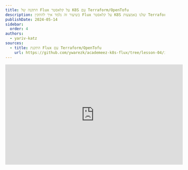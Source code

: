 ```yaml
---
title: התקנה של Flux על קלאסטר K8S עם Terraform/OpenTofu
description: בשיעור זה נלמד איך להתקין Flux על קלאסטר K8S שלנו באמצעות Terraform או OpenTofu על GCP.
publishDate: 2024-05-14
sidebar: 
  order: 4
authors:
  - yariv-katz
sources:
  - title: התקנת Flux עם Terraform/OpenTofu			  
    url: https://github.com/ywarezk/academeez-k8s-flux/tree/lesson-04/iac
---
```


<div class="not-content flex">
  <iframe
    className="mx-auto"
    width="560"
    height="315"
    src="https://www.youtube.com/embed/68YcfitcKGI?si=BlKkN8vWttUFfvG9"
    title="YouTube video player"
    frameBorder="0"
    allow="accelerometer; autoplay; clipboard-write; encrypted-media; gyroscope; picture-in-picture; web-share"
    allowFullScreen
  />
</div>

בשיעור זה נלמד איך להתקין [Flux](https://fluxcd.io/) על קלאסטר [Kubernetes](https://kubernetes.io/) שלנו באמצעות [OpenTofu](https://opentofu.org/).  
נכתוב את תשית הענן שלנו באמצעות קוד ונריץ אותו עם OpenTofu, אבל אותו קוד יכול להיות מורץ עם Terraform.  
שיעור זה הוא מימוש נאיבי ופשטני להתקנת Flux עם Terraform, הוא מלא בשיטות רעות ומתמקד בפשטות, אבל אל תדאגו, בשיעור הבא אחרי שנבין איך להתקין Flux בצורה בסיסית, נלמד איך לעשות דברים נכונים.  
מתמקדים על פשטות כדי להתחיל עם משהו פשוט לפני שנקפוץ לדברים מורכבים יותר.  
אז זכרו פתרון קל, פתרון פשוט, להתקנת Flux עם Terraform/OpenTofu, ולא פתרון מומלץ בסיסי - עבור זה תצטרכו לקפוץ לשיעור הבא.

אנחנו מניחים שיש לכם ידע בסיסי ב-Terraform, ולא נעבור על היסודות של Terraform בשיעור זה.

נקודה חשובה נוספת לפני שנתחיל היא שניצור את כל הדברים על [GCP](https://cloud.google.com/), אם אתם רוצים דוגמא לענן אחר, או דוגמא עם טכנולוגית אחרת של קוד תשלחו בקשה (או תיצרו PR אם אתם מוכנים לאתגר).
ואל תשכחו לתת כוכב ל-[מאגר הקורס](https://github.com/ywarezk/academeez-k8s-flux), זה עוזר לנו המון.

אז הדגש בשיעור הזה הוא על פשטות, ודרישות מינימום להתחלת פרוייקט חדש ב-GCP, עם VPC, Subnet, GKE Cluster ו-Flux מותקן עליו.

בואו נתחיל...

## מה נלמד בשיעור הזה

- חשיבות שימוש ב-IAC
- יצירת Project חדש ב-GCP
- יצירת VPC ו-Subnet
- יצירת GKE Cluster
- התקנת Flux עם Flux Provider

## מה אתם צריכים שיותקן לפני שמתחילים

- חשבון ב-GCP עם חשבון חיוב פעיל (כלומר כרטיס אשראי מחובר לחשבון)
- חשבון ב-IAM עם הרשאות מנהל (זה לא פרקטיקה טובה ונלמד איך לעשות זאת נכון בשיעור הבא - עם דיבוג בראש)
- צריך להתקין על המחשב שלכם את Terraform או OpenTofu (זה גם לא פרקטיקה טובה ונלמד איך לעשות זאת נכון בשיעור הבא עם [Terragrunt](https://terragrunt.gruntwork.io/))

ניצור תיקייה חדשה בשם `iac` ונשים בתוכה את כל קוד התשתית שלנו.

## GCP

GCP זה ראשי תיבות של Google Cloud Platform, וזה ספק הענן שנשתמש בקורס הזה.  
אין לנו העדפה מיוחדת ל-GCP, ואתם יכולים להשתמש בכל ספק ענן שתרצו, המושגים בין ספקי הענן דומים והמושגים הם החשובים, ולא הספק.  
אם מספיק מפתחים יכתבו בקשה לספק ענן מסוים, נשקול להוסיף אותו לקורס.

## OpenTofu

במהלך הקורס נספק דוגמאות ב-IAC עם OpenTofu, אבל אותו קוד יכול להיות מורץ עם Terraform.  
אין זה אומר שאנחנו ממליצים על OpenTofu, ואתם יכולים להשתמש בכל טכנולוגיית IAC שתרצו, המושגים בין טכנולוגיות ה-IAC דומים והמושגים הם החשובים, ולא הסינטקס השונה.  
אם מספיק מפתחים יכתבו בקשה לטכנולוגית IAC מסוימת, נשקול להוסיף אותה לקורס.

## מדוע זה חשוב להשתמש ב-IAC

מומלץ מאוד להשתמש ב-IAC כדי ליצור את המשאבים שלכם בענן.  
יש כמה יתרונות לכך:
- עקביות של משאבי הענן בין סביבות
- אוטומציה של יצירת משאבים בענן
- קל להגדיל משאבי ענן
- קל לשכפל קונפיגורציה מספר פעמים
- בדיקות ולינטינג של קוד ה-IAC שלכם
- יכולת לשתף פעולה עם חברי צוות אחרים
- קל ליצור מחדש במקרה של פגיעה
- ניתן לשלב עם תהליך ה CI/CD

## Terraform Providers

Terraform לבדו אינו מספק הרבה כוח. כדי לתת ל-Terraform יותר כוח עלינו להגיד ל-Terraform להתקין providers ליצירת דברים מסוימים.  
כאשר אתה מגדיר provider אתה יכול לתת ל-provider שם נוסף, או להשתמש בשם המוגדר כבר. כל משאב נוצר על ידי provider והקידומת של המשאב או הציון של ה-provider בבלוק של המשאב יגיד ל-Terraform איזה provider ייצור את המשאב.  
לדוגמא משאבים שמתחילים ב-`google_` נוצרים על ידי provider של google, ומשאבים שמתחילים ב-`flux_` נוצרים על ידי provider של flux.  
כאשר אתה מחליט לתת שם אחר ל-provider עליך לציין את ה-provider בבלוק של המשאב.  
לדוגמא עבור Flux Provider נצטרך לספק עוד קונפיגורציות, לדוגמא עבור Flux Provider נצטרך לספק אימות עם ה-cluster שלנו ועם ה-repo שלנו ב-github.

## required_providers

ב-Terraform/OpenTofu אתה יכול לציין את ה-providers, גרסאות ה-providers, והמיקום של ה-providers בבלוק של ה-configuration בתוך ה-`required_providers`.  
זה מומלץ לכתוב שם את ה-providers וגרסאותיהם.  
ניצור את הקובץ `iac/gcp/tofu/providers.tf` עם התוכן הבא:

```terraform
terraform {
	required_version = "~> 1.8"
	required_providers {
		google = {
			version = "~> 6.8"
		}		
	}
}
```

כאשר קושרים את הגירסא עם `~>` זה אומר שהמספר הימני יכול להשתנות, בדוגמא זו מדובר ב-semver וזה אומר שהמספר הקטן יכול להשתנות, אבל המספר הגדול צריך להישאר זהה.  
בנוסף ציינו את הגרסא של tofu שאנחנו משתמשים בה בשדה `required_version`.

## terraform-google-modules

[terraform-google-modules](https://registry.terraform.io/namespaces/terraform-google-modules) הוא אוסף של מודולים שנוצרו על ידי google.
המודולים האלה מתוחזקים היטב ומתמקדים ביצירת משאבים תוך שמירה על best practices. נשתמש במודולים האלה כמה שנוכל כדי ליצור משאבים בענן.

## הזדהות של Google Provider

אנחנו משתמשים ב-Google Provider כדי ליצור משאבים ב-GCP.  
אותו ה - Google Provider צריך להזדהות עם GCP כדי ליצור משאבים.
נצטרך ללכת לתיעוד של ה-provider ולבדוק [איך הוא מתחבר ל-GCP](https://registry.terraform.io/providers/hashicorp/google/latest/docs/guides/provider_reference#authentication).  
בדרך כלל אנחנו רוצים שההזדהות תתבצע באמצעות הטכניקה של impersonation של Service Account, אבל נדבר על זה בשיעור הבא. בשיעור זה נשתמש בפשטות ונזדהה עם הפקודה:

```bash
gcloud auth application-default login
```

צריך לוודא שהמשתמש שלכם ב-GCP יש לו מספיק הרשאות ליצירת כל המשאבים שאנחנו יוצרים.

## יצירת Project חדש ב-GCP

[Project ב-GCP](https://cloud.google.com/resource-manager/docs/creating-managing-projects) הוא יחידה ארגונית שיכולה לעזור לך לארגן משאבים ב-GCP.
ניתן לשים את המשאבים תחת Project, ה-Project יקושר לחשבון חיוב, ניתן להגדיר תקציב אם אתם לא רוצים שהעלות של ה-Project תצא מכלל השליטה.
ה-Project יעזור לנו גם עם הבידוד, נשים סביבות שונות בפרוייקטים שונים, והבידוד יעזור לנו גם עם ההרשאות לחברי צוות שונים.

נשים את כל המשאבים בפרוייקט חדש, אז ניצור פרוייקט חדש ב-GCP.
ניצור קובץ חדש `iac/main.tf`, ונשים בו את כל קוד התשתית שלנו (פרקטיקה רעה נוספת - אין מודולים ואין תלות, נתקן את זה בשיעור הבא).

```terraform
/**
 * With the google provider we can use terrafom to create resources in GCP
 */
provider "google" {  
  user_project_override = true
	project               = var.project_id
  billing_project       = var.project_id
}

/**
 * The terraform-google-modules is a collection of terraform modules that help us create resources in GCP
 * We will use terraform-google-modules/project-factory/google to create our GCP Project
 */
module "project" {
	source = "terraform-google-modules/project-factory/google"
	version = "~> 17.0"
	auto_create_network = false	
	billing_account = var.billing_account
	org_id = var.org_id
	budget_amount = 30
	name = "academeez-k8s-flux"
	random_project_id = true
	create_project_sa = false
	deletion_policy = "ABANDON"
	activate_apis = [
		"compute.googleapis.com",
		"billingbudgets.googleapis.com",
		"cloudresourcemanager.googleapis.com",
		"serviceusage.googleapis.com",	
		"container.googleapis.com"	
	]
}
```

יצרנו פרוייקט בשם `academeez-k8s-flux`.
בנוסף קבענו תקציב של **30$** לפרוייקט.  

יש צורך במשתנים כאן, אז ניצור קובץ `variables.tf`:

```terraform
variable "billing_account" {
	description = "the gcp billing account that is connected to the project"
	type = string
}

variable "org_id" {
	description = "the gcp organization id"
	type = string
}

variable "project_id" {
	description = "academeez-k8s-flux created project id"
	type = string
}
```

ניצור קובץ `terraform.tfvars` ונשים בו את הערכים הבאים כדי למלא את המשתנים:

```terraform
org_id = "YOUR_ORG_ID"
billing_account = "YOUR_BILLING_ACCOUNT"
project_id = "id of the created project"
```

נחליף את `YOUR_ORG_ID` ו-`YOUR_BILLING_ACCOUNT` בערכים שלכם, וגם נקבע את ה-`project_id` ל-id של הפרוייקט שנוצר.

ניתן לבדוק מה tofu הולך ליצור על ידי הרצת הפקודה `tofu plan` (או `terraform plan` או `terraform`).

ניתו להריץ `terraform init` ו-`terraform apply` כדי ליצור את הפרוייקט.
או ניתן להריץ עם OpenTofu `tofu init` ו-`tofu apply`.

## יצירת VPC ו-Subnet

[VPC](https://cloud.google.com/vpc/?hl=en) מייצג רשת וירטואלית. VPC אינו מקושר לאזור או לאזור, כך שהרשת הפרטית יכולה להתפשט בכל המיקומים בענן.
VPC יעזור גם עם כללי אבטחה firewall וגם עם בידוד של משאבים.
בהתאם למקרה השימוש ניתן להחליט שכל משאבי האפליקציה יהיו ב-VPC אחת, או אם יש לכם ארכיטקטורת רשת מורכבת יותר ואתם רוצים לשים צוותים של מיקרו-שירותים ב-VPC שונים זה אפשרי גם.
במקרה של הקורס נצא עם הארכיטקטורה הפשוטה וניצור VPC אחת לכל סביבה.
המשאבים בתוך ה-VPC יכולים לתקשר עם עצמם, וניתן להגדיר כללי חומה שיאפשרו או יסכימו על תנועה בין המשאבים.
המשאבים ב-VPC יכולים גם לתקשר עם שירותים ב-GCP.

[Subnet](https://cloud.google.com/vpc/docs/subnets) הוא טווח של כתובות IP בתוך ה-VPC שלך. זה מאפשר לך ליצור קטעים מסוימים בתוך ה-VPC שהם מוקשרים לאזור.
כל תת-רשת יכולה להיות באזור אחד בלבד, והיא תכיל כתובות IP מה-VPC שלך.
ה- subnet מאפשר לך ליצור בידוד נוסף בתוך ה-VPC יחד עם הוספת כללי חומה לתת-רשת.
למרות שה - subnet נמצא ב- region המשאבים יכולים להתפזר על כמה zones ב-region הזה.

ניצור VPC ו-Subnet עבור הקלאסטר שלנו.  
בתחתית הקובץ `main.tf` נוסיף את הקוד הבא:

```terraform
/**
 * We will place our application in a single VPC.
 * We will also create a subnet to place our GKE cluster in.
 */ 
module "vpc" {
	source  = "terraform-google-modules/network/google"
	version = "~> 9.3"

	project_id   = module.project.project_id
	network_name = "academeez-k8s-flux"
	routing_mode = "GLOBAL"

	subnets = [
		{
				subnet_name           = "k8s"
				subnet_ip             = "10.0.0.0/24"
				subnet_region         = "us-central1"
		}
	]
	
	secondary_ranges = {
		k8s = [
			{
				range_name    = "pods"
				ip_cidr_range = "10.1.0.0/16"
			},
			{
				range_name    = "services"
				ip_cidr_range = "10.2.0.0/24"
			}
		]
	}
	
}
```

נשים לב שיש מספיק כתובות IP ב-subnet שלנו עבור ה-nodes, pods ו-services שלנו.

הוספנו VPC עם Subnet, וגם הוספנו טווחים משניים עבור pods ו-services.  
ישנם ארכיטקטורות שונות של רשתות, וזה תלוי בארגון ובצרכי הארגון.
במקרה שלנו פשוט הלכנו על משהו פשוט עם מספיק כתובות IP לצרכים שלנו.

מספר כתובות ה- IP ב-CIDR של x.x.x.x/y הוא `2^(32-y)`. כאשר y - אומר שה-y הראשונים קבועים, והשאר יכולים להשתנות.

נעבור על טווחי הכתובות:
- עבור ה-nodes טווח הכתובות הוא `10.0.0.0/24` וזה אומר שיש לנו 255 כתובות IP ל-nodes שלנו (ה-24 הראשונים קבועים, והשאר יכולים להשתנות מתחילת `10.0.0.0`).
- עבור ה-pods טווח הכתובות הוא `10.1.0.0/16` וזה אומר שיש לנו 65536 כתובות IP ל-pods שלנו (ה-16 הראשונים קבועים, והשאר יכולים להשתנות מתחילת `10.1.0.0`).
- עבור ה- services טווח הכתובות הוא `10.2.0.0/24` וזה אומר שיש לנו 255 כתובות IP ל-services שלנו (ה-24 הראשונים קבועים, והשאר יכולים להשתנות מתחילת `10.2.0.0`).

נשים לב שהשתמשנו ב-terraform-google-modules, והשתמשנו במודול `terraform-google-modules/network/google`.
אז נצטרך להריץ `terraform init` או `tofu init` כדי להתקין את המודול.

ניתן להריץ `terraform apply` או `tofu apply` כדי ליצור את ה-VPC.

## יצירת GKE Cluster

השירות GKE הוא שירות עבור cluster של kubernetes ב-GCP.
מומלץ מאוד להשתמש בשירות מנוהל של kubernetes על הענן, זה נותן הרבה יתרונות כמו:
- ניהול של ה-control plane עם זמינות גבוהה
- ניטור
- לוגים
- הרחבת ה- nodes וה - pods על פי עומסים
- עדכונים ותיקונים של ה-cluster

אחרי שניצור את ה-cluster נרצה שה- `kubectl` שלנו יתקשר עם ה-cluster.
בשביל זה נצטרך להוסיף לקובץ `~/.kube/config` את המידע על ה-cluster - להוסיף context ל- `kubectl` שלנו.
מרבית ספקי הענן הפופולריים מספקים כלי cli שיעזרו לנו להוסיף את ה-context של ה-cluster שלנו. GCP מספקת את הכלי `gcloud` שיעזור לנו להוסיף את ה-context של ה-cluster שלנו.

```bash
gcloud container clusters get-credentials <cluster-name> --region=<region> --project=<project-id>
```

ניצור את ה-cluster שלנו.
בתחתית הקובץ `main.tf` נוסיף את הקוד הבא:

```terraform
/**
 * This will create our managed kubernetes cluster
 */
module "gke" {
  source                     = "terraform-google-modules/kubernetes-engine/google"
	version                    = "~> 33.1"
	project_id = module.project.project_id
	name = "academeez-k8s-flux"
	region = "us-central1"
	zones = ["us-central1-a", "us-central1-b", "us-central1-f"]
	network = module.vpc.network_name
	subnetwork                 = module.vpc.subnets_names[0]
  ip_range_pods              = module.vpc.subnets_secondary_ranges[0][0].range_name
  ip_range_services          = module.vpc.subnets_secondary_ranges[0][1].range_name
	deletion_protection = false
	node_pools = [
		{
			name                        = "default-node-pool"
			machine_type                = "e2-medium"
			node_locations              = "us-central1-a,us-central1-b,us-central1-f"
			min_count                   = 1
      max_count                   = 10
			initial_node_count          = 3
		}
	]
	
	node_pools_oauth_scopes = {
    all = [
      "https://www.googleapis.com/auth/logging.write",
      "https://www.googleapis.com/auth/monitoring",
    ]
  }
}
```

אנחנו יוצרים קלאסטר עם node pool אחד שיכיל בין 1-10 nodes.
אנחנו מגדירים את ה-machine type ל- `e2-medium` עבור ה - node pool.
ה - node pool יתחיל עם 3 nodes.
זהו לא קלאסטר ל - production, אלא קלאסטר ללמידה (נלמד על קלאסטרים יותר מקצועיים בשיעור הבא).

כדי להריץ את הקוד נצטרך להריץ `terraform init` ו- `terraform apply` או `tofu init` ו- `tofu apply`.

## התקנת Flux

ניתן להתקין את Flux באמצעות terraform/tofo. עבור זה נצטרך להשתמש ב-[Flux Provider](https://registry.terraform.io/providers/fluxcd/flux/latest/docs).
נצטרך להגדיר את ה-Flux provider ולספק מידע על ה-cluster שלנו וגם מידע על ה-repo שלנו.

### יתרונות של שימוש ב-IAC להתקנת Flux

התקנת Flux באמצעות infrastructure as code (IAC), בדוגמא שלנו OpenTofu/Terraform (אבל ניתן להשתמש גם בפתרונות אחרים) ישנם כמה יתרונות:
- התקנת Flux היא דקלרטיבית.
- גרסת Flux שמותקנת היא דקלרטיבית וזהה בכל ה-cluster שלנו.
- קל להתקין ולעדכן Flux ב-cluster רבים.
- קל להוסיף או להסיר רכיבי Flux מכל ה-cluster שלנו.

ניתן בקלות לשכפל את הקונפיגורציה שלנו על כמה cluster, וגם לשנות את הקונפיגורציה ולהפעיל אותה על כמה cluster.
זהו תנאי הכרחי כאשר עובדים בארגון גדול עם מספר רב של קלאסטרים או כאשר יש לנו צוותים רבים ורוצים להקים פתרון multi-tenant לארגון שלנו.

במידה ומדובר רק בקלאסטר אחד ואנחנו היחידים שמנהלים אותו אז היתרונות פחות חשובים, וניתן להשתמש ב-CLI להתקנת Flux.

### אימות של tofu עם ה-cluster

tofu יצטרך ליצור משאבים ב-cluster שלנו, ולכן יצטרך להזדהות עם ה-cluster.
ישנם דרכים שונות להזדהות עם ה-cluster, לדוגמא tofu יכול להשתמש ב- `kubectl` שלנו וה- `kubectl` צריך להזדהות לפני הרצת tofu עם ה-cluster הנכון.
אבל הזדהות כזאת עלולה להיות בעיה, טעויות יכולות להתרחש ולהריץ את הפקודה ב-cluster שאנחנו לא רוצים. בנוסף זה יהיה קשה יותר כאשר יש צוותים רבים שמשתמשים בפרוייקט IAC.
כאשר כל אחד מהמפתחים יצטרך להזדהות עם ה-cluster הנכון, זה יגרום לבלגן ולקושי כאשר יש יותר מ-cluster אחד ויותר ממפתח אחד.
מומלץ שתהליך ההזדהות יהיה דקלרטיבי ככל הניתן כאשר ה - cluster מוזכר בלוגיקת ההזדהות.
מומלץ גם להשתמש ב-token זמני וקצר מועד להזדהות.
דרך אחת להזדהות עם ה-cluster (באמצעות Flux provider או באמצעות provider של kubernetes שהוא אותו דבר) היא להשתמש בכלי ה-cli של ספק הענן.
ניתן להזדהות באמצעות יצירת token זמני וקצר מועד עם כלי ה-cli של ספק הענן, זה נקרא **Exec Plugin**.
ב - `gcloud` נוכל להשתמש בפקודה `gke-gcloud-auth-plugin` כדי להזדהות עם ה-cluster.
ניתן להתקין את ה-plugin על ידי הרצת הפקודה:

```bash
gcloud components install gke-gcloud-auth-plugin
```

[gke-gcloud-auth-plugin](https://cloud.google.com/blog/products/containers-kubernetes/kubectl-auth-changes-in-gke) היא הדרך הטובה ביותר בזמן כתיבת הקוד שלנו להזדהות עם ה-cluster ב-tofu.

בואו נתקין את Flux על ה-cluster שלנו.

ראשית נגיד ל - tofu שאנחנו רוצים שה-Flux provider יותקן.
נוסיף את הקוד הבא לקובץ `providers.tf`:

```terraform
terraform {
	required_version = "~> 1.8"
	required_providers {
		google = {
			version = "~> 6.8"
		}
		flux = {
			source = "fluxcd/flux"
			version = "~> 1.4"
		}
	}
}
```

אנחנו נצטרך להגדיר את ה-Flux provider, וגם להתקין את Flux על ה-cluster שלנו עם ה-resource `flux_bootstrap_git`.
בקובץ `main.tf` נוסיף את הקוד הבא:

```terraform
/**
 * Configuring the flux provider will allow us to install flux in our cluster
 * we need to authenticate the flux provider with our GKE cluster and with our github repo
 */
provider "flux" {
	kubernetes = {
		host = module.gke.endpoint
		cluster_ca_certificate = base64decode(module.gke.ca_certificate)
		exec = {
			api_version = "client.authentication.k8s.io/v1beta1"
			command = "gke-gcloud-auth-plugin"
		}
	}
	git = {
    url = "https://github.com/ywarezk/academeez-k8s-flux.git"
    http = {
      username = "git" # This can be any string when using a personal access token
      password = var.github_pat
    }
  }
}

/**
 * This will install flux on our GKE cluster
 */
resource "flux_bootstrap_git" "flux_test_cluster" {
	path = "clusters/prod"	
}
```

ה - Flux provider צריך להזדהות עם ה-cluster וגם עם ה-repo שלנו.
אנחנו מספקים את הנתונים הנדרשים ל-provider כדי להזדהות עם ה-cluster, כאשר חלק מהנתונים נלקחים מ-output של `module.gke`.

ה - Flux provider צריך גם להזדהות עם ה-repo שלנו, ולכן נצטרך לספק **PAT** (Personal Access Token) עבור ה-repo.
יש לנו הוראות מלאות על איך ליצור PAT ב-[שיעור הראשון](https://www.academeez.com/en/course/kubernetes/flux/installation#pat---personal-access-token) של הקורס שבו התקנו את Flux באמצעות ה-cli (זהו אותו PAT).

צריך להוסיף משתנים לקובץ `variables.tf`:

```terraform
variable "github_pat" {
	description = "The token used to talk to our github repo"
	type = string
}
```

וגם לאכלס אותם בתוך הקובץ `terraform.tfvars`:

```terraform
github_pat=XXX
```

אחרי זה אנחנו מוכנים להתקין את Flux על ה-cluster שלנו.

נריץ `terraform init` או `tofu init` ואז נריץ `terraform apply` או `tofu apply` כדי להתקין את Flux על ה-cluster שלנו.

## בדיקת ה-cluster

```bash
kubectl get pods -n flux-system
```

ניתן לבחון את כל ה-pods של Flux ולראות שהם רצים.

## סיכום

במידה ואתם מנהלים רק קלאסטר אחד ואתם היחידים שמנהלים אותו, אז זה לא כל כך חשוב אם אתם מתקינים את Flux באמצעות CLI או terraform, אבל כאשר הדברים מתחילים להתרחב, ויש לכם מספר רב של קלאסטרים, או יש לכם מספר רב של צוותים, או יש לכם מספר רב של סביבות, אז חשוב להזדהות עם ה-infastructure וההתקנה של Flux באמצעות IAC.
כתזכורת זהו setup מינימלי, ובשיעור הבא נלמד על קונבנציות וכיצד לעשות דברים נכון.
ה - repo של הקורס כולו דקלרטיבי, ככה שניתן ליצור את ה-cluster קודם לשיעור ולהריץ `tofu destroy` אחרי השיעור כדי לחסוך כסף ולהשתמש רק במשאבים במהלך השיעור.
במהלך הקורס אנחנו נציג את השינויים בענן באמצעון דוגמאות infastructure as code באמצעות שימוש ב-OpenTofu, אבל ניתן להשתמש בכל טכנולוגיה שמתאימה לכם, בנוסף ניתן להציע דוגמאות בטכנולוגיות אחרות על פי בקשה.
ניתן לראות את קוד השיעור [כאן](https://github.com/ywarezk/academeez-k8s-flux/tree/lesson-04/iac).

